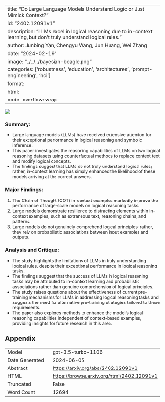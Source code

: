
---
title: "Do Large Language Models Understand Logic or Just Mimick Context?"
id: "2402.12091v1"
description: "LLMs excel in logical reasoning due to in-context learning, but don't truly understand logical rules."
author: Junbing Yan, Chengyu Wang, Jun Huang, Wei Zhang
date: "2024-02-19"
image: "../../../bayesian-beagle.png"
categories: ['robustness', 'education', 'architectures', 'prompt-engineering', 'hci']
format:
  html:
    code-overflow: wrap
---

![](../../../bayesian-beagle.png)

### **Summary:**
- Large language models (LLMs) have received extensive attention for their exceptional performance in logical reasoning and symbolic inference.
- This paper investigates the reasoning capabilities of LLMs on two logical reasoning datasets using counterfactual methods to replace context text and modify logical concepts.
- The findings suggest that LLMs do not truly understand logical rules; rather, in-context learning has simply enhanced the likelihood of these models arriving at the correct answers.

### **Major Findings:**
1. The Chain of Thought (COT) in-context examples markedly improve the performance of large-scale models on logical reasoning tasks.
2. Large models demonstrate resilience to distracting elements within in-context examples, such as extraneous text, reasoning chains, and patterns.
3. Large models do not genuinely comprehend logical principles; rather, they rely on probabilistic associations between input examples and outputs.

### **Analysis and Critique:**
- The study highlights the limitations of LLMs in truly understanding logical rules, despite their exceptional performance in logical reasoning tasks.
- The findings suggest that the success of LLMs in logical reasoning tasks may be attributed to in-context learning and probabilistic associations rather than genuine comprehension of logical principles.
- The study raises questions about the effectiveness of current pre-training mechanisms for LLMs in addressing logical reasoning tasks and suggests the need for alternative pre-training strategies tailored to these requirements.
- The paper also explores methods to enhance the model’s logical reasoning capabilities independent of context-based examples, providing insights for future research in this area.

## Appendix

|          |          |
|----------|----------|
| Model     | gpt-3.5-turbo-1106       |
| Date Generated     | 2024-06-05       |
| Abstract | [https://arxiv.org/abs/2402.12091v1](https://arxiv.org/abs/2402.12091v1)        |
| HTML     | [https://browse.arxiv.org/html/2402.12091v1](https://browse.arxiv.org/html/2402.12091v1)       |
| Truncated       | False       |
| Word Count       | 12694       |
